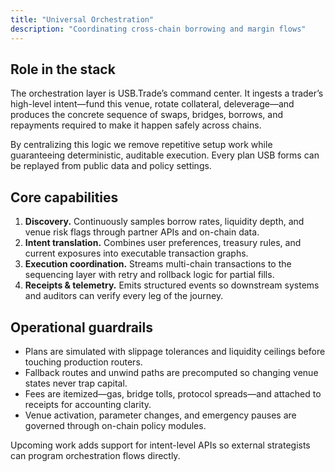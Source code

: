 ```yaml
---
title: "Universal Orchestration"
description: "Coordinating cross-chain borrowing and margin flows"
---
```


<div className="usb-section">
  <h2>Role in the stack</h2>
  <p>
    The orchestration layer is USB.Trade’s command center. It ingests a trader’s high-level intent—fund this venue, rotate collateral, deleverage—and produces the concrete sequence of swaps, bridges, borrows, and repayments required to make it happen safely across chains.
  </p>
  <p>
    By centralizing this logic we remove repetitive setup work while guaranteeing deterministic, auditable execution. Every plan USB forms can be replayed from public data and policy settings.
  </p>
</div>

<div className="usb-section">
  <h2>Core capabilities</h2>
  <ol>
    <li><strong>Discovery.</strong> Continuously samples borrow rates, liquidity depth, and venue risk flags through partner APIs and on-chain data.</li>
    <li><strong>Intent translation.</strong> Combines user preferences, treasury rules, and current exposures into executable transaction graphs.</li>
    <li><strong>Execution coordination.</strong> Streams multi-chain transactions to the sequencing layer with retry and rollback logic for partial fills.</li>
    <li><strong>Receipts & telemetry.</strong> Emits structured events so downstream systems and auditors can verify every leg of the journey.</li>
  </ol>
</div>

<div className="usb-section">
  <h2>Operational guardrails</h2>
  <ul className="usb-checklist">
    <li>Plans are simulated with slippage tolerances and liquidity ceilings before touching production routers.</li>
    <li>Fallback routes and unwind paths are precomputed so changing venue states never trap capital.</li>
    <li>Fees are itemized—gas, bridge tolls, protocol spreads—and attached to receipts for accounting clarity.</li>
    <li>Venue activation, parameter changes, and emergency pauses are governed through on-chain policy modules.</li>
  </ul>
  <p>
    Upcoming work adds support for intent-level APIs so external strategists can program orchestration flows directly.
  </p>
</div>
